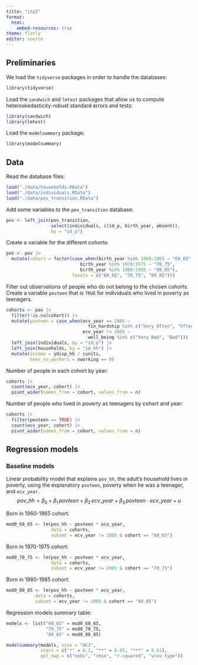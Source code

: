 ```yaml
---
title: "itp2"
format: 
  html:
    embed-resources: true
theme: flatly
editor: source
---
```


## Preliminaries

We load the `tidyverse` packages in order to handle the databases:
```r
library(tidyverse)
```

Load the `sandwich` and `lmtest` packages that allow us to compute heteroskedasticity-robust standard errors and tests:
```r
library(sandwich)
library(lmtest)
```

Load the `modelsummary` package:
```r
library(modelsummary)
```


## Data

Read the database files:
```r
load("./data/households.RData")
load("./data/individuals.RData")
load("./data/pov_transition.RData")
```

Add some variables to the `pov_transition` database:
```r
pov <- left_join(pov_transition, 
                 select(individuals, c(id_p, birth_year, absent)),
                 by = "id_p") 
```

Create a variable for the different cohorts:
```r
pov <- pov |> 
  mutate(cohort = factor(case_when(birth_year %in% 1960:1965 ~ "60_65",
                            birth_year %in% 1970:1975 ~ "70_75",
                            birth_year %in% 1980:1985 ~ "80_85"),
                         levels = c("60_65", "70_75", "80_85")))
```

Filter out observations of people who do not belong to the chosen cohorts. Create a variable `povteen` that is `TRUE` for individuals who lived in poverty as teenagers.
```r
cohorts <- pov |>
  filter(!is.na(cohort)) |> 
  mutate(povteen = case_when(ecv_year == 2005 ~ 
                               fin_hardship %in% c("Very Often", "Often"),
                             ecv_year != 2005 ~
                               well_being %in% c("Very Bad", "Bad"))) |> 
  left_join(individuals, by = "id_p") |> 
  left_join(households, by = "id_hh") |> 
  mutate(income = ydisp_hh / cunits,
         teen_no_workers = nworking == 0)
```

Number of people in each cohort by year:
```r
cohorts |> 
  count(ecv_year, cohort) |> 
  pivot_wider(names_from = cohort, values_from = n)
```

Number of people who lived in poverty as teenagers by cohort and year:  
```r
cohorts |> 
  filter(povteen == TRUE) |> 
  count(ecv_year, cohort) |> 
  pivot_wider(names_from = cohort, values_from = n)
```

## Regression models

### Baseline models

Linear probability model that explains `pov_hh`, the adult's household lives in poverty, using the explanatory `povteen`, poverty when he was a teenager, and `ecv_year`.
$$
pov\_hh = \beta_0 + \beta_1\, povteen + \beta_2\, ecv\_year + \beta_3\, povteen \cdot ecv\_year + u
$$

Born in 1960-1965 cohort:
```r
mod0_60_65 <- lm(pov_hh ~ povteen * ecv_year, 
                 data = cohorts, 
                 subset = ecv_year != 2005 & cohort == "60_65")
```


Born in 1970-1975 cohort:
```r
mod0_70_75 <- lm(pov_hh ~ povteen * ecv_year, 
                 data = cohorts, 
                 subset = ecv_year != 2005 & cohort == "70_75")
```

Born in 1980-1985 cohort:
```r
mod0_80_85 <- lm(pov_hh ~ povteen * ecv_year, 
           data = cohorts, 
           subset = ecv_year != 2005 & cohort == "80_85")
```


Regression models summary table:
```r
models <- list("60_65" = mod0_60_65,
               "70_75" = mod0_70_75,
               "80_85" = mod0_80_85)

modelsummary(models, vcov = "HC3", 
             stars = c("*" = 0.1, "**" = 0.05, "***" = 0.01),
             gof_map = c("nobs", "rmse", "r.squared", "vcov.type"))
```

